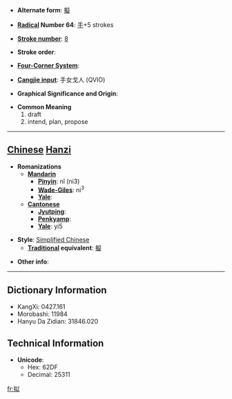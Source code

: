 * '''Alternate form''': [[擬]]

* '''[[Wiktionary:Chinese radical index| Radical]] Number 64''': [[Wiktionary:Chinese radical index 手|手]]+5 strokes

* '''[[Wiktionary:Chinese total strokes index|Stroke number]]''': [[Wiktionary:Chinese total strokes index 8|8]]

* '''Stroke order''': 

* '''[[Wiktionary:Chinese four corner index|Four-Corner System]]''': 

* '''[[Wiktionary:Chinese Cangjie index|Cangjie input]]''': 手女戈人 (QVIO)

* '''Graphical Significance and Origin''': 

* '''Common Meaning'''
*#draft
*# intend, plan, propose


----

== [[Chinese]] [[Hanzi]] ==

* '''Romanizations'''
** '''[[Mandarin]]'''
*** '''[[Pinyin]]''': nǐ (ni3)
*** '''[[Wade-Giles]]''': ni<sup>3</sup>
*** '''[[Yale]]''': 
** '''[[Cantonese]]'''
*** '''[[Jyutping]]''':
*** '''[[Penkyamp]]''': 
*** '''[[Yale]]''': yi5

* '''Style''': [[Simplified Chinese]] 
** '''[[Traditional Chinese|Traditional]] equivalent''': [[擬]]

* '''Other info''': 

----

== Dictionary Information ==

* KangXi: 0427.161
* Morobashi: 11984
* Hanyu Da Zidian: 31846.020

== Technical Information ==

* '''Unicode''':
** Hex: 62DF
** Decimal: 25311

[[fr:拟]]